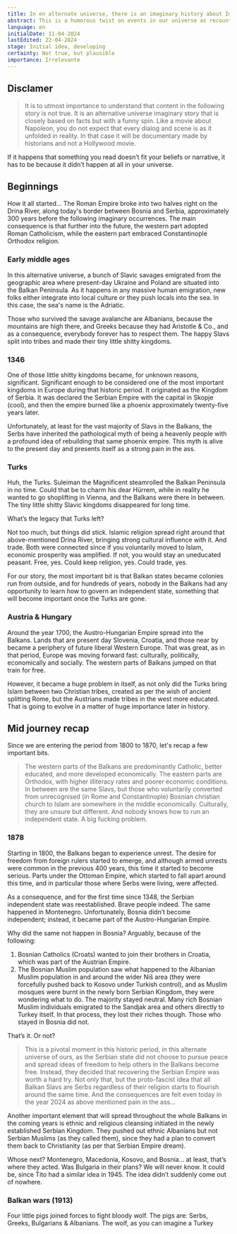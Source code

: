 ```yaml
---
title: In en alternate universe, there is an imaginary history about Imperium Serbicum.
abstract: This is a humorous twist on events in our universe as recounted by historians. The plot revolves around how one group of Slavis meridionalibus, the Serbs, managed to conquer nearly the entire Balkan peninsula and established Imperium Serbicum and then they blow up. While the story is not true, it is plausible in an alternate universe. It explores the consequences of being tardy, choosing the wrong friend at the opportune moment and insisting on imposible.
language: en
initialDate: 11-04-2024
lastEdited: 22-04-2024
stage: Initial idea, developing
certainty: Not true, but plausible
importance: Irrelevante
---
```


## Disclamer

> It is to utmost importance to understand that content in the following story is not true. It is an alternative universe imaginary story that is closely based on facts but with a funny spin. Like a movie about Napoleon, you do not expect that every dialog and scene is as it unfolded in reality. In that case it will be documentary made by historians and not a Hollywood movie.

If it happens that something you read doesn’t fit your beliefs or narrative, it has to be because it didn’t happen at all in your universe.

## Beginnings

How it all started... The Roman Empire broke into two halves right on the Drina River, along today's border between Bosnia and Serbia, approximately 300 years before the following imaginary occurrences. The main consequence is that further into the future, the western part adopted Roman Catholicism, while the eastern part embraced Constantinople Orthodox religion.

### Early middle ages

In this alternative universe, a bunch of Slavic savages emigrated from the geographic area where present-day Ukraine and Poland are situated into the Balkan Peninsula. As it happens in any massive human emigration, new folks either integrate into local culture or they push locals into the sea. In this case, the sea's name is the Adriatic.

Those who survived the savage avalanche are Albanians, because the mountains are high there, and Greeks because they had Aristotle & Co., and as a consequence, everybody forever has to respect them. The happy Slavs split into tribes and made their tiny little shitty kingdoms.

### 1346

One of those little shitty kingdoms became, for unknown reasons, significant. Significant enough to be considered one of the most important kingdoms in Europe during that historic period. It originated as the Kingdom of Serbia. It was declared the Serbian Empire with the capital in Skopje (cool), and then the empire burned like a phoenix approximately twenty-five years later.

Unfortunately, at least for the vast majority of Slavs in the Balkans, the Serbs have inherited the pathological myth of being a heavenly people with a profound idea of rebuilding that same phoenix empire. This myth is alive to the present day and presents itself as a strong pain in the ass.

### Turks

Huh, the Turks. Suleiman the Magnificent steamrolled the Balkan Peninsula in no time. Could that be to charm his dear Hürrem, while in reality he wanted to go shoplifting in Vienna, and the Balkans were there in between. The tiny little shitty Slavic kingdoms disappeared for long time.

What’s the legacy that Turks left?

Not too much, but things did stick. Islamic religion spread right around that above-mentioned Drina River, bringing strong cultural influence with it. And trade. Both were connected since if you voluntarily moved to Islam, economic prosperity was amplified. If not, you would stay an uneducated peasant. Free, yes. Could keep religion, yes. Could trade, yes.

For our story, the most important bit is that Balkan states became colonies run from outside, and for hundreds of years, nobody in the Balkans had any opportunity to learn how to govern an independent state, something that will become important once the Turks are gone.

### Austria & Hungary

Around the year 1700, the Austro-Hungarian Empire spread into the Balkans. Lands that are present day Slovenia, Croatia, and those near by became a periphery of future liberal Western Europe. That was great, as in that period, Europe was moving forward fast: culturally, politically, economically and socially. The western parts of Balkans jumped on that train for free.

However, it became a huge problem in itself, as not only did the Turks bring Islam between two Christian tribes, created as per the wish of ancient splitting Rome, but the Austrians made tribes in the west more educated. That is going to evolve in a matter of huge importance later in history.

## Mid journey recap

Since we are entering the period from 1800 to 1870, let's recap a few important bits.

> The western parts of the Balkans are predominantly Catholic, better educated, and more developed economically. The eastern parts are Orthodox, with higher illiteracy rates and poorer economic conditions. In between are the same Slavs, but those who voluntarily converted from unrecognised (in Rome and Constantinople) Bosnian christian church to Islam are somewhere in the middle economically. Culturally, they are unsure but different. And nobody knows how to run an independent state. A big fucking problem.

### 1878

Starting in 1800, the Balkans began to experience unrest. The desire for freedom from foreign rulers started to emerge, and although armed unrests were common in the previous 400 years, this time it started to become serious. Parts under the Ottoman Empire, which started to fall apart around this time, and in particular those where Serbs were living, were affected.

As a consequence, and for the first time since 1348, the Serbian independent state was reestablished. Brave people indeed. The same happened in Montenegro. Unfortunately, Bosnia didn’t become independent; instead, it became part of the Austro-Hungarian Empire.

Why did the same not happen in Bosnia? Arguably, because of the following:

1. Bosnian Catholics (Croats) wanted to join their brothers in Croatia, which was part of the Austrian Empire.
2. The Bosnian Muslim population saw what happened to the Albanian Muslim population in and around the wider Niš area (they were forcefully pushed back to Kosovo under Turkish control), and as Muslim mosques were burnt in the newly born Serbian Kingdom, they were wondering what to do. The majority stayed neutral. Many rich Bosnian Muslim individuals emigrated to the Sandjak area and others directly to Turkey itself. In that process, they lost their riches though. Those who stayed in Bosnia did not.

That’s it. Or not?

> This is a pivotal moment in this historic period, in this alternate universe of ours, as the Serbian state did not choose to pursue peace and spread ideas of freedom to help others in the Balkans become free. Instead, they decided that recovering the Serbian Empire was worth a hard try. Not only that, but the proto-fascist idea that all Balkan Slavs are Serbs regardless of their religion starts to flourish around the same time. And the consequences are felt even today in the year 2024 as above mentioned pain in the ass...

Another important element that will spread throughout the whole Balkans in the coming years is ethnic and religious cleansing initiated in the newly established Serbian Kingdom. They pushed out ethnic Albanians but not Serbian Muslims (as they called them), since they had a plan to convert them back to Christianity (as per that Serbian Empire dream).

Whose next? Montenegro, Macedonia, Kosovo, and Bosnia... at least, that’s where they acted. Was Bulgaria in their plans? We will never know. It could be, since Tito had a similar idea in 1945. The idea didn’t suddenly come out of nowhere.

### Balkan wars (1913)

Four little pigs joined forces to fight bloody wolf. The pigs are: Serbs, Greeks, Bulgarians & Albanians. The wolf, as you can imagine a Turkey

